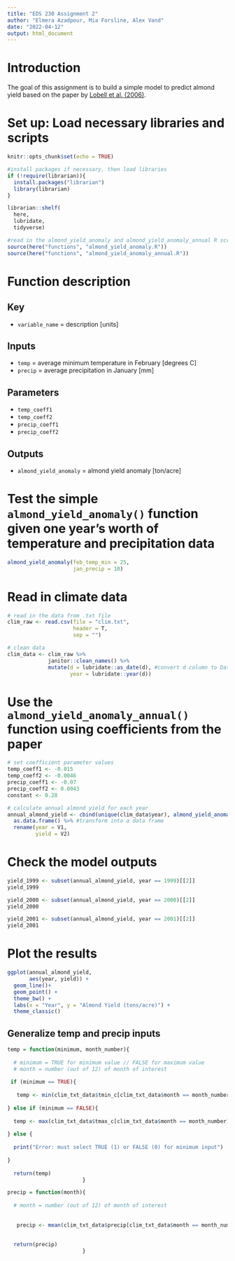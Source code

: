 ```yaml
---
title: "EDS 230 Assignment 2"
author: "Elmera Azadpour, Mia Forsline, Alex Vand"
date: "2022-04-12"
output: html_document
---
```


# Introduction 

The goal of this assignment is to build a simple model to predict almond yield based on the paper by [Lobell et al. (2006)](https://www.sciencedirect.com/science/article/pii/S016819230600308X). 

# Set up: Load necessary libraries and scripts 
```r
knitr::opts_chunk$set(echo = TRUE)

#install packages if necessary, then load libraries
if (!require(librarian)){
  install.packages("librarian")
  library(librarian)
}

librarian::shelf(
  here,
  lubridate,
  tidyverse)

#read in the almond_yield_anomaly and almond_yield_anomaly_annual R scripts in order to use the functions in this RMD 
source(here("functions", "almond_yield_anomaly.R"))
source(here("functions", "almond_yield_anomaly_annual.R"))
```

# Function description 

## Key
- `variable_name` = description [units]


## Inputs
- `temp` = average minimum temperature in February [degrees C]
- `precip` = average precipitation in January [mm]


## Parameters
- `temp_coeff1`
- `temp_coeff2`
- `precip_coeff1`
- `precip_coeff2`


## Outputs
- `almond_yield_anomaly` = almond yield anomaly [ton/acre]


# Test the simple `almond_yield_anomaly()` function given one year's worth of temperature and precipitation data 

```r
almond_yield_anomaly(feb_temp_min = 25, 
                     jan_precip = 10)
```

# Read in climate data 

```r
# read in the data from .txt file
clim_raw <- read.csv(file = "clim.txt", 
                     header = T, 
                     sep = "")

# clean data 
clim_data <- clim_raw %>% 
             janitor::clean_names() %>% 
             mutate(d = lubridate::as_date(d), #convert d column to Date format rather than a character 
                    year = lubridate::year(d))
```

# Use the `almond_yield_anomaly_annual()` function using coefficients from the paper 
```r
# set coefficient parameter values 
temp_coeff1 <- -0.015
temp_coeff2 <- -0.0046
precip_coeff1 <- -0.07
precip_coeff2 <- 0.0043
constant <- 0.28

# calculate annual almond yield for each year
annual_almond_yield <- cbind(unique(clim_data$year), almond_yield_anomaly_annual(clim_data)) %>%  #create a matrix/array of dates and annual almond yields
  as.data.frame() %>% #transform into a data frame 
  rename(year = V1,
         yield = V2)
```

# Check the model outputs 
```r
yield_1999 <- subset(annual_almond_yield, year == 1999)[[2]]
yield_1999

yield_2000 <- subset(annual_almond_yield, year == 2000)[[2]]
yield_2000

yield_2001 <- subset(annual_almond_yield, year == 2001)[[2]]
yield_2001
```

# Plot the results 
```r
ggplot(annual_almond_yield, 
       aes(year, yield)) + 
  geom_line()+
  geom_point() +
  theme_bw() +
  labs(x = "Year", y = "Almond Yield (tons/acre)") + 
  theme_classic()
```

## Generalize temp and precip inputs


```r
temp = function(minimum, month_number){
  
  # minimum = TRUE for minimum value // FALSE for maximum value
  # month = number (out of 12) of month of interest
  
 if (minimum == TRUE){
   
   temp <- min(clim_txt_data$tmin_c[clim_txt_data$month == month_number])
   
} else if (minimum == FALSE){
  
  temp <- max(clim_txt_data$tmax_c[clim_txt_data$month == month_number]) 
  
} else {
  
  print("Error: must select TRUE (1) or FALSE (0) for minimum input")
  
}
  
  return(temp)
                        }
```



```r
precip = function(month){
  
  # month = number (out of 12) of month of interest
  
   
   precip <- mean(clim_txt_data$precip[clim_txt_data$month == month_number])
   
  
  return(precip)
                        }
```





